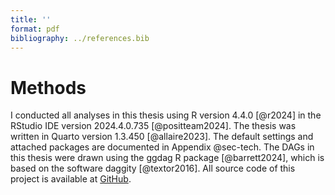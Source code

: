 ```yaml
---
title: ''
format: pdf
bibliography: ../references.bib
---
```


# Methods

<!-- what was done -->

<!-- Deviations from preregistration (free form) -->

<!-- explain what was planed before, why deviations occur, and what difficulties a preregistration of conceptual work brings -->

I conducted all analyses in this thesis using R version 4.4.0 [@r2024] in the RStudio IDE version 2024.4.0.735 [@positteam2024]. The thesis was written in Quarto version 1.3.450 [@allaire2023]. The default settings and attached packages are documented in Appendix @sec-tech. The DAGs in this thesis were drawn using the ggdag R package [@barrett2024], which is based on the software daggity [@textor2016]. All source code of this project is available at [GitHub](https://github.com/smnnlt/causal-inference-sport).
